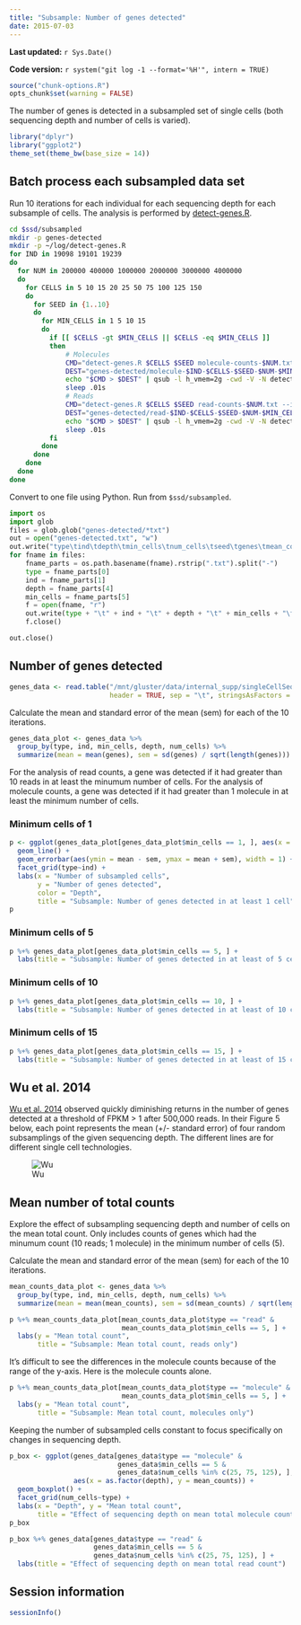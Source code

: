 ```yaml
---
title: "Subsample: Number of genes detected"
date: 2015-07-03
---
```


**Last updated:** `r Sys.Date()`

**Code version:** `r system("git log -1 --format='%H'", intern = TRUE)`

```r
source("chunk-options.R")
opts_chunk$set(warning = FALSE)
```

The number of genes is detected in a subsampled set of single cells (both sequencing depth and number of cells is varied).

```r
library("dplyr")
library("ggplot2")
theme_set(theme_bw(base_size = 14))
```

## Batch process each subsampled data set

Run 10 iterations for each individual for each sequencing depth for each subsample of cells.
The analysis is performed by [detect-genes.R](https://github.com/jdblischak/singleCellSeq/blob/master/code/detect-genes.R).

```bash
cd $ssd/subsampled
mkdir -p genes-detected
mkdir -p ~/log/detect-genes.R
for IND in 19098 19101 19239
do
  for NUM in 200000 400000 1000000 2000000 3000000 4000000
  do
    for CELLS in 5 10 15 20 25 50 75 100 125 150
    do
      for SEED in {1..10}
      do
        for MIN_CELLS in 1 5 10 15
        do
          if [[ $CELLS -gt $MIN_CELLS || $CELLS -eq $MIN_CELLS ]]
          then
              # Molecules
              CMD="detect-genes.R $CELLS $SEED molecule-counts-$NUM.txt --individual=$IND --min_count=1 --min_cells=$MIN_CELLS --good_cells=/mnt/lustre/home/jdblischak/singleCellSeq/data/quality-single-cells.txt"
              DEST="genes-detected/molecule-$IND-$CELLS-$SEED-$NUM-$MIN_CELLS.txt"
              echo "$CMD > $DEST" | qsub -l h_vmem=2g -cwd -V -N detect-molecule-$IND-$CELLS-$SEED-$NUM-$MIN_CELLS -j y -o ~/log/detect-genes.R -l 'hostname=!bigmem01'
              sleep .01s
              # Reads
              CMD="detect-genes.R $CELLS $SEED read-counts-$NUM.txt --individual=$IND --min_count=10 --min_cells=$MIN_CELLS --good_cells=/mnt/lustre/home/jdblischak/singleCellSeq/data/quality-single-cells.txt"
              DEST="genes-detected/read-$IND-$CELLS-$SEED-$NUM-$MIN_CELLS.txt"
              echo "$CMD > $DEST" | qsub -l h_vmem=2g -cwd -V -N detect-read-$IND-$CELLS-$SEED-$NUM-$MIN_CELLS -j y -o ~/log/detect-genes.R -l 'hostname=!bigmem01'
              sleep .01s
          fi
        done
      done
    done
  done
done
```

Convert to one file using Python.
Run from `$ssd/subsampled`.

```python
import os
import glob
files = glob.glob("genes-detected/*txt")
out = open("genes-detected.txt", "w")
out.write("type\tind\tdepth\tmin_cells\tnum_cells\tseed\tgenes\tmean_counts\n")
for fname in files:
    fname_parts = os.path.basename(fname).rstrip(".txt").split("-")
    type = fname_parts[0]
    ind = fname_parts[1]
    depth = fname_parts[4]
    min_cells = fname_parts[5]
    f = open(fname, "r")
    out.write(type + "\t" + ind + "\t" + depth + "\t" + min_cells + "\t" + f.read())
    f.close()

out.close()
```

## Number of genes detected

```r
genes_data <- read.table("/mnt/gluster/data/internal_supp/singleCellSeq/subsampled/genes-detected.txt",
                         header = TRUE, sep = "\t", stringsAsFactors = FALSE)
```

Calculate the mean and standard error of the mean (sem) for each of the 10 iterations.

```r
genes_data_plot <- genes_data %>%
  group_by(type, ind, min_cells, depth, num_cells) %>%
  summarize(mean = mean(genes), sem = sd(genes) / sqrt(length(genes)))
```

For the analysis of read counts, a gene was detected if it had greater than 10 reads in at least the minumum number of cells.
For the analysis of molecule counts, a gene was detected if it had greater than 1 molecule in at least the minimum number of cells.

### Minimum cells of 1

```r
p <- ggplot(genes_data_plot[genes_data_plot$min_cells == 1, ], aes(x = num_cells, y = mean, color = as.factor(depth))) +
  geom_line() +
  geom_errorbar(aes(ymin = mean - sem, ymax = mean + sem), width = 1) +
  facet_grid(type~ind) +
  labs(x = "Number of subsampled cells",
       y = "Number of genes detected",
       color = "Depth",
       title = "Subsample: Number of genes detected in at least 1 cell")
p
```

### Minimum cells of 5

```r
p %+% genes_data_plot[genes_data_plot$min_cells == 5, ] +
  labs(title = "Subsample: Number of genes detected in at least of 5 cells")
```

### Minimum cells of 10

```r
p %+% genes_data_plot[genes_data_plot$min_cells == 10, ] +
  labs(title = "Subsample: Number of genes detected in at least of 10 cells")
```

### Minimum cells of 15

```r
p %+% genes_data_plot[genes_data_plot$min_cells == 15, ] +
  labs(title = "Subsample: Number of genes detected in at least of 15 cells")
```

## Wu et al. 2014

[Wu et al. 2014][Wu2014] observed quickly diminishing returns in the number of genes detected at a threshold of FPKM > 1 after 500,000 reads.
In their Figure 5 below, each point represents the mean (+/- standard error) of four random subsamplings of the given sequencing depth.
The different lines are for different single cell technologies.

![Wu](http://www.ncbi.nlm.nih.gov/pmc/articles/PMC4022966/bin/nihms570678f5.jpg)

[Wu2014]: http://www.ncbi.nlm.nih.gov/pmc/articles/PMC4022966

## Mean number of total counts

Explore the effect of subsampling sequencing depth and number of cells on the mean total count.
Only includes counts of genes which had the minumum count (10 reads; 1 molecule) in the minimum number of cells (5).

Calculate the mean and standard error of the mean (sem) for each of the 10 iterations.

```r
mean_counts_data_plot <- genes_data %>%
  group_by(type, ind, min_cells, depth, num_cells) %>%
  summarize(mean = mean(mean_counts), sem = sd(mean_counts) / sqrt(length(mean_counts)))
```

```r
p %+% mean_counts_data_plot[mean_counts_data_plot$type == "read" &
                            mean_counts_data_plot$min_cells == 5, ] +
  labs(y = "Mean total count",
       title = "Subsample: Mean total count, reads only")
```

It's difficult to see the differences in the molecule counts because of the range of the y-axis.
Here is the molecule counts alone.

```r
p %+% mean_counts_data_plot[mean_counts_data_plot$type == "molecule" &
                            mean_counts_data_plot$min_cells == 5, ] +
  labs(y = "Mean total count",
       title = "Subsample: Mean total count, molecules only")
```

Keeping the number of subsampled cells constant to focus specifically on changes in sequencing depth.

```r
p_box <- ggplot(genes_data[genes_data$type == "molecule" &
                           genes_data$min_cells == 5 &
                           genes_data$num_cells %in% c(25, 75, 125), ],
                aes(x = as.factor(depth), y = mean_counts)) +
  geom_boxplot() +
  facet_grid(num_cells~type) +
  labs(x = "Depth", y = "Mean total count",
       title = "Effect of sequencing depth on mean total molecule count")
p_box
```

```r
p_box %+% genes_data[genes_data$type == "read" &
                     genes_data$min_cells == 5 &
                     genes_data$num_cells %in% c(25, 75, 125), ] +
  labs(title = "Effect of sequencing depth on mean total read count")
```

## Session information

```r
sessionInfo()
```
